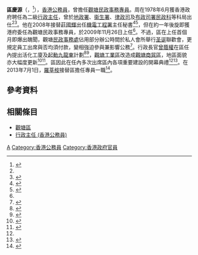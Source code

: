 '''區慶源'''（{{lang-en|Au Hing-yuen}}，{{bd|1956年|1月29日|||catIdx=A區}}<ref name="stafflist">{{cite book |author=香港政府布政司署 |title=香港政府職員名冊 一九九六年 |location=香港 |publisher=香港政府 |page=21 |date=1996-07-01 |isbn=}}</ref>），[[香港|香港]][[香港公務員|公務員]]，曾擔任[[觀塘區|觀塘]][[民政事務專員|民政事務專員]]。周在1978年6月獲香港政府聘任為二級[[行政主任_(香港公務員)|行政主任]]，曾於[[地政總署|地政署]]、[[衞生署_(香港)|衞生署]]、[[律政司_(香港)|律政司]]及[[布政司署|布政司署]][[民政事務局|民政科]]等科局出仕<ref name="stafflist"/><ref name="do-in">{{Cite web|url=https://www.info.gov.hk/gia/general/200911/25/P200911250089.htm|title=新任觀塘民政事務專員履新|date=2009-11-25|work=香港特別行政區政府新聞公報|accessdate=2020-12-19|archive-date=2019-09-02|archive-url=https://web.archive.org/web/20190902080710/https://www.info.gov.hk/gia/general/200911/25/P200911250089.htm|dead-url=no}}</ref>。他在2008年接替[[莊國輝|莊國輝]]出任[[機電工程署|機電工程署]]主任秘書<ref>{{Cite journal|url=https://www.emsd.gov.hk/minisites/EMSTFar/en/0708ar/chi/ebmb/01.htm|title=常務委員會及管理委員會|year=2007-08|publisher=香港特別行政區政府機電工程署|journal=機電工程營運基金二零零七至二零零八年報|access-date=2020-12-19|archive-date=2018-10-27|archive-url=https://web.archive.org/web/20181027210133/https://www.emsd.gov.hk/minisites/EMSTFar/en/0708ar/chi/ebmb/01.htm|dead-url=no}}</ref><ref>{{Cite journal|url=https://www.emsd.gov.hk/filemanager/en/content_77/EMSTF_AR09_(All).pdf|title=常務委員會 Executive Board|year=2008-09|publisher=香港特別行政區政府機電工程署|journal=機電工程營運基金EMSTF年報|page=4|access-date=2020-12-19|archive-date=2018-10-25|archive-url=https://web.archive.org/web/20181025131458/https://www.emsd.gov.hk/filemanager/en/content_77/EMSTF_AR09_(All).pdf|dead-url=no}}</ref>，但在約一年後旋即獲港府委任為觀塘民政事務專員，於2009年11月26日上任<ref name="do-in"/>。不過，區在上任首個月即爆出醜聞，觀塘[[民政事務處|民政事務處]]佔用部分辦公時間於私人會所舉行[[圣诞节|圣诞]]聯歡會，更規定員工出席與否均須付款，變相強迫參與兼影響公務<ref>{{Cite web|url=http://the-sun.on.cc/cnt/news/20091217/00407_001.html|title=民政處畀面派對集體蛇王|date=2009-12-17|work=太陽報 (香港)|accessdate=2020-12-19|archive-date=2020-12-19|archive-url=https://web.archive.org/web/20201219042323/http://the-sun.on.cc/cnt/news/20091217/00407_001.html|dead-url=no}}</ref>。行政長官[[曾蔭權|曾蔭權]]在區任內提出活化工廈及[[起動九龍東辦事處|起動九龍東]]計劃<ref>{{Cite web|url=https://hk.appledaily.com/local/20111013/ETHJTSOVLK4CTPDRP3XOJ7LCTM/|title=串連啟德與觀塘 打造核心商業區 九東起動 變新中環|date=2011-10-13|work=蘋果日報 (香港)|accessdate=2020-12-19|archive-date=2020-12-19|archive-url=https://web.archive.org/web/20201219042300/https://hk.appledaily.com/local/20111013/ETHJTSOVLK4CTPDRP3XOJ7LCTM/|dead-url=no}}</ref><ref>{{Cite web|url=https://eastweek.my-magazine.me/main/16195|title=特首起動東九龍 工業區變黃金地|date=2011-11-19|work=東週刊|accessdate=2020-12-19|archive-url=https://web.archive.org/web/20201219042644/https://eastweek.my-magazine.me/main/16195|archive-date=2020-12-19|dead-url=no}}</ref>，[[觀塘商貿區|觀塘工業區]]改造成[[觀塘商貿區|觀塘商貿區]]，地區面貌亦大幅度更新<ref>{{Cite web|url=https://orientaldaily.on.cc/cnt/news/20120914/00176_055.html|title=九東轉型  觀塘路牌也變身|date=2012-09-14|work=東方日報|accessdate=2020-12-19|archive-date=2016-03-16|archive-url=https://web.archive.org/web/20160316015028/http://orientaldaily.on.cc/cnt/news/20120914/00176_055.html|dead-url=no}}</ref><ref name="promenade">{{Cite web|url=https://www.info.gov.hk/gia/general/201001/16/P201001160138.htm|title=觀塘海濱長廊開幕|date=2010-01-16|work=香港特別行政區政府新聞公報|accessdate=2020-12-19|archive-date=2019-11-09|archive-url=https://web.archive.org/web/20191109122920/https://www.info.gov.hk/gia/general/201001/16/P201001160138.htm|dead-url=no}}</ref>。區因此在任內多次出席區內各項重要建設的開幕典禮<ref name="promenade"/><ref>{{Cite web|url=https://www.info.gov.hk/gia/general/201211/05/P201211050411.htm|title=油塘社區會堂啟用（附圖）|date=2012-11-05|work=香港特別行政區政府新聞公報|accessdate=2020-12-19|archive-date=2019-09-01|archive-url=https://web.archive.org/web/20190901062552/https://www.info.gov.hk/gia/general/201211/05/P201211050411.htm|dead-url=no}}</ref>。在2013年7月1日，[[羅莘桉|羅莘桉]]接替區擔任專員一職<ref>{{Cite web|url=https://www.info.gov.hk/gia/general/201307/01/P201306210355.htm|title=新任觀塘民政事務專員履新|date=2013-07-01|work=香港特別行政區政府新聞公報|accessdate=2020-11-19|archive-date=2020-08-07|archive-url=https://web.archive.org/web/20200807103718/https://www.info.gov.hk/gia/general/201307/01/P201306210355.htm|dead-url=no}}</ref>。

== 參考資料 ==
{{reflist|30em}}

== 相關條目 ==
* [[觀塘區|觀塘區]]
* [[行政主任_(香港公務員)|行政主任 (香港公務員)]]

{{s-start}}
{{s-gov}}
{{s-bef | before=[[黃寶蓮|黃寶蓮]]}}
{{s-ttl | title=[[觀塘區|觀塘]][[民政事務專員|民政事務專員]] | years= 2009年11月26日－2013年6月30日}}
{{s-aft | after= [[羅莘桉|羅莘桉]]}}
{{s-end}}

{{Portal bar|香港|政治|人物}}

{{DEFAULTSORT:Au, Hing-yuen}}
[[Category:區姓|A]]
[[Category:香港公務員|Category:香港公務員]]
[[Category:香港政府官員|Category:香港政府官員]]
